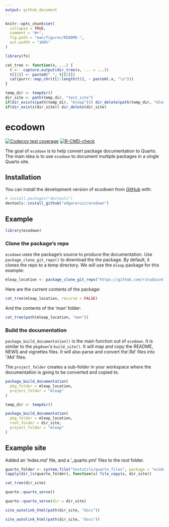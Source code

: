 ```yaml
---
output: github_document
---
```


<!-- README.md is generated from README.Rmd. Please edit that file -->

```r
knitr::opts_chunk$set(
  collapse = TRUE,
  comment = "#>",
  fig.path = "man/figures/README-",
  out.width = "100%"
)

library(fs)

cat_tree <- function(x, ...) {
  t <-  capture.output(dir_tree(x, ... = ...))
  t[[2]] <- paste0(" ", t[[2]])
  cat(purrr::map_chr(t[2:length(t)], ~ paste0(.x, "\n")))  
}

temp_dir <- tempdir()
dir_site <- path(temp_dir, "test_site")
if(dir_exists(path(temp_dir, "mleap"))) dir_delete(path(temp_dir, "mleap"))
if(dir_exists(dir_site)) dir_delete(dir_site)
```

# ecodown

<!-- badges: start -->
[![Codecov test coverage](https://codecov.io/gh/edgararuiz/ecodown/branch/main/graph/badge.svg)](https://app.codecov.io/gh/edgararuiz/ecodown?branch=main)
[![R-CMD-check](https://github.com/edgararuiz/ecodown/workflows/R-CMD-check/badge.svg)](https://github.com/edgararuiz/ecodown/actions)
<!-- badges: end -->

The goal of `ecodown` is to help convert package documentation to Quarto.  The main idea is to use `ecodown` to document multiple packages in a single 
Quarto site. 

## Installation

You can install the development version of ecodown from [GitHub](https://github.com/) with:

``` r
# install.packages("devtools")
devtools::install_github("edgararuiz/ecodown")
```

## Example

```r
library(ecodown)
```
 
### Clone the package's repo

`ecodown` uses the package's source to produce the documentation. Use 
`package_clone_git_repo()` to download the the package.  By default, it clones 
the repo to a temp directory. We will use the `mleap` package for this example:
 
```r
mleap_location <- package_clone_git_repo("https://github.com/rstudio/mleap")
```

Here are the current contents of the package:

```r
cat_tree(mleap_location, recurse = FALSE)
```

And the contents of the 'man' folder: 

```r
cat_tree(path(mleap_location, "man"))
```

### Build the documentation

`package_build_documentation()` is the main function out of `ecodown`. It is 
similar to the `pkgdown`'s `build_site()`.  It will map and copy the README, 
NEWS and vignettes files. It will also parse and convert the '.Rd' files into 
'.Md' files.  

The `project_folder` creates a sub-folder in your workspace where the documentation
is going to be converted and copied to.

```r
package_build_documentation(
  pkg_folder = mleap_location,
  project_folder = "mleap"
)
```

```r
temp_dir <- tempdir()

package_build_documentation(
  pkg_folder = mleap_location,
  root_folder = dir_site,
  project_folder = "mleap"
)
```

## Example site

Added an 'index.md' file, and a '_quarto.yml' files to the root folder.

```r
quarto_folder <- system.file("testutils/quarto_files", package = "ecodown")
lapply(dir_ls(quarto_folder), function(x) file_copy(x, dir_site))
```

```r
cat_tree(dir_site)
```
```r
quarto::quarto_serve()
```

```r
quarto::quarto_serve(dir = dir_site)
```

```r
site_autolink_html(path(dir_site, "docs"))
```

```r
site_autolink_html(path(dir_site, "docs"))
```


